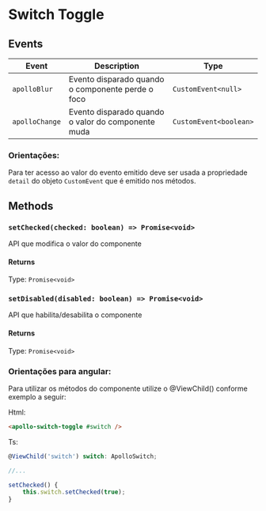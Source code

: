 
# Switch Toggle

<Status />

<Story id="components-switch-toggle--base" />

<Props id="components-switch-toggle--base" />

## Events

| Event          | Description                                        | Type                   |
| -------------- | -------------------------------------------------- | ---------------------- |
| `apolloBlur`   | Evento disparado quando o componente perde o foco  | `CustomEvent<null>`    |
| `apolloChange` | Evento disparado quando o valor do componente muda | `CustomEvent<boolean>` |

### Orientações:

Para ter acesso ao valor do evento emitido deve ser usada a propriedade `detail` do objeto `CustomEvent` que é emitido nos métodos.

## Methods

### `setChecked(checked: boolean) => Promise<void>`

API que modifica o valor do componente

#### Returns

Type: `Promise<void>`

### `setDisabled(disabled: boolean) => Promise<void>`

API que habilita/desabilita o componente

#### Returns

Type: `Promise<void>`

### Orientações para angular:

Para utilizar os métodos do componente utilize o @ViewChild() conforme exemplo a seguir:

Html:

```html
<apollo-switch-toggle #switch />
```

Ts:

```javascript
@ViewChild('switch') switch: ApolloSwitch;

//...

setChecked() {
    this.switch.setChecked(true);
}
```
